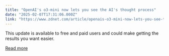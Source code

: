 ```yaml
---
title: "OpenAI's o3-mini now lets you see the AI's thought process"
date: "2025-02-07T17:31:06.000Z"
link: "https://www.zdnet.com/article/openais-o3-mini-now-lets-you-see-the-ais-thought-process/"
---
```


This update is available to free and paid users and could make getting the results you want easier.

[Read more](https://www.zdnet.com/article/openais-o3-mini-now-lets-you-see-the-ais-thought-process/)
